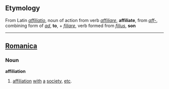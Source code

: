 ==Etymology==
From Latin ''[[affiliatio]]'', noun of action from verb ''[[affiliare]]'', '''affiliate''', from ''[[aff-]]'', combining form of ''[[ad]]'', '''to''', + ''[[filiare]]'', verb formed from ''[[filius]]'', '''son'''
----

==[[Romanica]]==
===Noun===
<b>affiliation</b>
#[[affiliation]] [[with]] [[a]] [[society]], [[etc]].